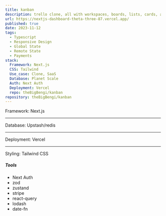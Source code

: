 ```yaml
---
title: kanban
description: trello clone, all with workspaces, boards, lists, cards, audit logs / activity as well as member roles.
url: https://nextjs-dashboard-theta-three-87.vercel.app/
published: true
date: 2023-11-12
tags:
  - Typescript
  - Responsive Design
  - Global State
  - Remote State
  - Payments
stack:
  Framework: Next.js
  CSS: Tailwind
  Use_case: Clone, SaaS
  Database: Planet Scale
  Auth: Next Auth
  Deployment: Vercel
  repo: theBigBengi/kanban
repository: theBigBengi/kanban
---
```


Framework: Next.js

---

Database: Upstash/redis

---

Deployment: Vercel

---

Styling: Tailwind CSS

##### Tools

- Next Auth
- zod
- zustand
- stripe
- react-query
- lodash
- date-fn
